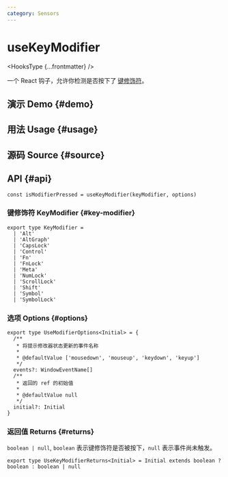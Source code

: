 ```yaml
---
category: Sensors
---
```


# useKeyModifier


<HooksType {...frontmatter} />

一个 React 钩子，允许你检测是否按下了 [键修饰符](https://developer.mozilla.org/zh-CN/docs/Web/API/KeyboardEvent/getModifierState)。

## 演示 Demo \{#demo}


<App />

## 用法 Usage \{#usage}



## 源码 Source \{#source}


<Source />

## API \{#api}

```tsx
const isModifierPressed = useKeyModifier(keyModifier, options)
```

### 键修饰符 KeyModifier \{#key-modifier}

```tsx
export type KeyModifier =
  | 'Alt'
  | 'AltGraph'
  | 'CapsLock'
  | 'Control'
  | 'Fn'
  | 'FnLock'
  | 'Meta'
  | 'NumLock'
  | 'ScrollLock'
  | 'Shift'
  | 'Symbol'
  | 'SymbolLock'
```

### 选项 Options \{#options}

```tsx
export type UseModifierOptions<Initial> = {
  /**
   * 将提示修改器状态更新的事件名称
   *
   * @defaultValue ['mousedown', 'mouseup', 'keydown', 'keyup']
   */
  events?: WindowEventName[]
  /**
   * 返回的 ref 的初始值
   *
   * @defaultValue null
   */
  initial?: Initial
}
```

### 返回值 Returns \{#returns}

`boolean | null`, `boolean` 表示键修饰符是否被按下，`null` 表示事件尚未触发。

```tsx
export type UseKeyModifierReturns<Initial> = Initial extends boolean ? boolean : boolean | null
```
